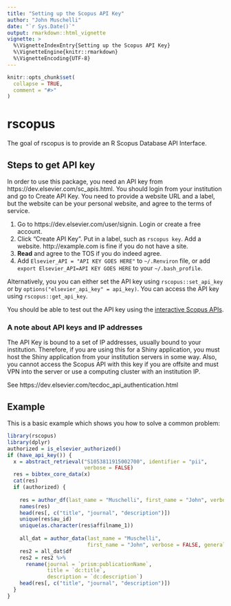 ```yaml
---
title: "Setting up the Scopus API Key"
author: "John Muschelli"
date: "`r Sys.Date()`"
output: rmarkdown::html_vignette
vignette: >
  %\VignetteIndexEntry{Setting up the Scopus API Key}
  %\VignetteEngine{knitr::rmarkdown}
  %\VignetteEncoding{UTF-8}
---
```


```r
knitr::opts_chunk$set(
  collapse = TRUE,
  comment = "#>"
)
```

# rscopus

The goal of rscopus is to provide an R Scopus Database API Interface.

## Steps to get API key

In order to use this package, you need an API key from https://dev.elsevier.com/sc_apis.html.  You should login from your institution and go to Create API Key.  You need to provide a website URL and a label, but the website can be your personal website, and agree to the terms of service.  


1.  Go to https://dev.elsevier.com/user/signin. Login or create a free account.
2.  Click "Create API Key".  Put in a label, such as `rscopus key`.  Add a website.  http://example.com is fine if you do not have a site.
3.  **Read** and agree to the TOS if you do indeed agree.
4.  Add `Elsevier_API = "API KEY GOES HERE"` to `~/.Renviron` file, or add `export Elsevier_API=API KEY GOES HERE` to your `~/.bash_profile`. 

Alternatively, you you can either set the API key using `rscopus::set_api_key` or by `options("elsevier_api_key" = api_key)`.  You can access the API key using `rscopus::get_api_key`. 

You should be able to test out the API key using the [interactive Scopus APIs](https://dev.elsevier.com/scopus.html).

### A note about API keys and IP addresses
The API Key is bound to a set of IP addresses, usually bound to your institution.  Therefore, if you are using this for a Shiny application, you must host the Shiny application from your institution servers in some way.  Also, you cannot access the Scopus API with this key if you are offsite and must VPN into the server or use a computing cluster with an institution IP.

See https://dev.elsevier.com/tecdoc_api_authentication.html


## Example

This is a basic example which shows you how to solve a common problem:

```r
library(rscopus)
library(dplyr)
authorized = is_elsevier_authorized()
if (have_api_key()) {
  x = abstract_retrieval("S1053811915002700", identifier = "pii",
                         verbose = FALSE)
  res = bibtex_core_data(x)
  cat(res)
  if (authorized) {
    
    res = author_df(last_name = "Muschelli", first_name = "John", verbose = FALSE, general = FALSE)
    names(res)
    head(res[, c("title", "journal", "description")])
    unique(res$au_id)
    unique(as.character(res$affilname_1))
    
    all_dat = author_data(last_name = "Muschelli", 
                          first_name = "John", verbose = FALSE, general = TRUE)
    res2 = all_dat$df
    res2 = res2 %>% 
      rename(journal = `prism:publicationName`,
             title = `dc:title`,
             description = `dc:description`)
    head(res[, c("title", "journal", "description")])
  }
}
```
